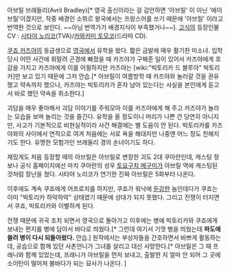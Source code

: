 아브릴 브래들리(Avril Bradley)[* 영국 출신이라는 걸 감안하면 '아브릴' 이 아닌 '에이브릴'이겠지만, 작중 배경인 소뷔르 왕국에서는 프랑스어를 쓰기 때문에 '아브릴' 이라고 번역한 것으로 보인다. ~~아님 번역가가 배경지식이 부족했거나~~]. [[고식]]의 등장인물
CV : [[시타야 노리코]](TVA)/[[카와카미 토모코]](드라마 CD).

[[쿠죠 카즈야]]의 동급생으로 [[영국]]에서 유학을 왔다. 짧은 금발에 매우 활기찬 미소녀. 입학 당시 어떤 사건에 휘말려 곤경에 빠졌을 때 카즈야가 구해준 일이 있어서 카즈야에게 호감을 가지고 카즈야에게 이를 어필하지만 카즈야는 [wiki:"빅토리카 드 블루아" 빅토리카]만 보고 있기 때문에 그저 안습.[* 아브릴이 여름방학 때 카즈야와 놀러갈 것을 권유했고 약속까지 했으나, 카즈야는 빅토리카가 혼자 남아 있는다는 사실을 본인에게 듣고서 바로 했던 약속을 취소한다.]

괴담을 매우 좋아해서 괴담 이야기를 주워모아 이를 카즈야에게 해 주고 카즈야가 놀라는 모습을 보며 놀리는 것을 즐긴다. 유학을 올 정도이니 머리가 나쁜 건 당연히 아니지만, 사고가 기본적으로 비현실적이라 사건 해결에는 별 도움이 안 된다. 빅토리카를 카즈야와의 사이에서 연적으로 여겨 처음에는 서로 욕을 해대지만 나중엔 어느 정도 친해지기도 한다. 유명한 모험가인 브래들리 경의 손녀이기도 하다.

재밌게도 처음 등장할 때의 아브릴은 아브릴로 변장한 괴도 2대 쿠아란인데, 캐스팅 정보나 공식 홈페이지에선 마치 쿠아란의 성우 [[토요구치 메구미]]가 아브릴 역에 캐스팅된 것처럼 장난을 쳤다. 시타야 노리코가 연기한 진짜 아브릴은 5화부터 나온다.

이후에도 계속 쿠죠에게 어프로치를 하지만, 쿠죠가 워낙에 [[둔감]]한 놈인데다가 쿠죠는 이미 "빅토리카 하악하악" 상태였기 때문에 상대가 되지 못했다. 그리고 전쟁이 터지면서 쿠죠, 빅토리카와 이별하게 된다.

전쟁 때문에 귀국 조치 되면서 영국으로 돌아가고 이후에는 병에 빅토리카와 쿠죠에게 보내는 편지를 병에 담아서 바다로 띄웠다.[* 그런데 여기서 기껏 병을 띄웠는데 '''파도에 쓸려 병이 다시 되돌아왔다.''' 안습.] 원작에서는 부상자들을 간호하면서 바쁘게 활동하는데, 공습으로 함께 있던 사촌언니가 그녀를 살리고 대신 사망한다.[* 아브릴은 그 때 프래니와 함께 있었는데, 프래니가 아브릴을 먼저 보내고, 출발한 지 얼마 안 되어 그 곳에 소이탄이 떨어져 불바다가 되는 묘사가 나온다. ]
